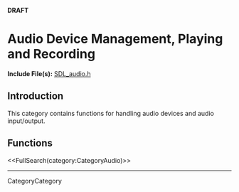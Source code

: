 <!-- #master-page:CategoryTemplate -->
<!-- #master-date:Unknown-Date -->
<!-- format wiki -->
<!-- language en -->
'''DRAFT'''

= Audio Device Management, Playing and Recording =

'''Include File(s):'''  [http://hg.libsdl.org/SDL/file/68dfd6df47da/include/SDL_audio.h SDL_audio.h]


== Introduction ==

This category contains functions for handling audio devices and audio input/output.

== Functions ==

<<FullSearch(category:CategoryAudio)>>

----
CategoryCategory
